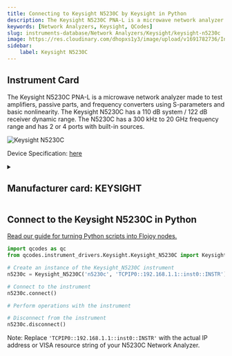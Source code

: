 ```yaml
---
title: Connecting to Keysight N5230C by Keysight in Python
description: The Keysight N5230C PNA-L is a microwave network analyzer made to test amplifiers, passive parts, and frequency converters using S-parameters and basic nonlinearity. The Keysight N5230C has a 110 dB system / 122 dB receiver dynamic range. The N5230C has a 300 kHz to 20 GHz frequency range and has 2 or 4 ports with built-in sources.
keywords: [Network Analyzers, Keysight, QCodes] 
slug: instruments-database/Network Analyzers/Keysight/keysight-n5230c 
image: https://res.cloudinary.com/dhopxs1y3/image/upload/v1691782736/Instruments/Network%20Analyzer/Keysight-N5230C/Keysight-N5230C.jpg
sidebar:
    label: Keysight N5230C 
---
```



## Instrument Card

The Keysight N5230C PNA-L is a microwave network analyzer made to test amplifiers, passive parts, and frequency converters using S-parameters and basic nonlinearity. The Keysight N5230C has a 110 dB system / 122 dB receiver dynamic range. The N5230C has a 300 kHz to 20 GHz frequency range and has 2 or 4 ports with built-in sources. 

![Keysight N5230C](https://res.cloudinary.com/dhopxs1y3/image/upload/v1691782736/Instruments/Network%20Analyzer/Keysight-N5230C/Keysight-N5230C.jpg)

Device Specification: [here](https://www.keysight.com/us/en/assets/7018-01701/data-sheets/5989-7607.pdf)

<details style={{ marginTop: "15px"}}>
<summary><h2 style={{display:'inline'}}>Manufacturer card: KEYSIGHT</h2></summary>

![KEYSIGHT](https://res.cloudinary.com/dhopxs1y3/image/upload/v1692125973/Instruments/Vendor%20Logos/Keysight.png)

Keysight Technologies, or Keysight, is an American company that manufactures electronics test and measurement equipment and software

- Headquarters: USA
- Yearly Revenue (millions, USD): 5420
- Vendor Website: [here](https://www.keysight.com/us/en/home.html)

</details>


<FeaturedInstrumentVideo category="NETWORK_ANALYZERS" />

## Connect to the Keysight N5230C in Python

[Read our guide for turning Python scripts into Flojoy nodes.](https://docs.flojoy.ai/contribution/blocks/custom-flojoy-block/)



<Tabs>
<TabItem value="Flojoy" label="Flojoy" className="flojoy-instrument-tabs">

<SectionsCard category="NETWORK_ANALYZERS" manufacturer="Keysight"></SectionsCard>

</TabItem>
<TabItem value="QCodes" label="QCodes">

```python
import qcodes as qc
from qcodes.instrument_drivers.Keysight.Keysight_N5230C import Keysight_N5230C

# Create an instance of the Keysight_N5230C instrument
n5230c = Keysight_N5230C('n5230c', 'TCPIP0::192.168.1.1::inst0::INSTR')

# Connect to the instrument
n5230c.connect()

# Perform operations with the instrument

# Disconnect from the instrument
n5230c.disconnect()
```

Note: Replace `'TCPIP0::192.168.1.1::inst0::INSTR'` with the actual IP address or VISA resource string of your N5230C Network Analyzer.

</TabItem>
</Tabs>